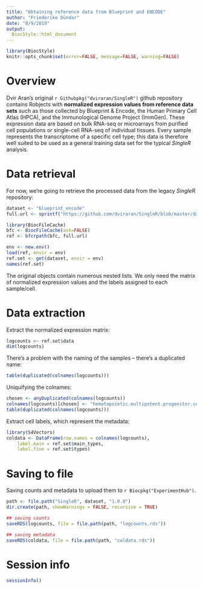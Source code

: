 ```yaml
---
title: "Obtaining reference data from Blueprint and ENCODE"
author: "Friederike Dündar"
date: "8/9/2019"
output: 
  BiocStyle::html_document
---
```


```r
library(BiocStyle)
knitr::opts_chunk$set(error=FALSE, message=FALSE, warning=FALSE)
```

# Overview

Dvir Aran's original `r Githubpkg("dviraran/SingleR")` github repository contains Robjects with **normalized expression values from reference data sets** such as those collected by Blueprint & Encode, the Human Primary Cell Atlas (HPCA), and the Immunological Genome Project (ImmGen).
These expression data are based on bulk RNA-seq or microarrays from purified cell populations or single-cell RNA-seq of individual tissues.
Every sample represents the transcriptome of a specific cell type; this data is therefore well suited to be used as a general training data set for the typical _SingleR_ analysis.

# Data retrieval

For now, we're going to retrieve the processed data from the legacy _SingleR_ repository:

```r
dataset <- "blueprint_encode" 
full.url <- sprintf("https://github.com/dviraran/SingleR/blob/master/data/%s.rda?raw=true", dataset)

library(BiocFileCache)
bfc <- BiocFileCache(ask=FALSE)
ref <- bfcrpath(bfc, full.url)

env <- new.env()
load(ref, envir = env)
ref.set <- get(dataset, envir = env)
names(ref.set)
```

The original objects contain numerous nested lists.
We only need the matrix of normalized expression values and the labels assigned to each sample/cell.

# Data extraction 

Extract the normalized expression matrix:

```r
logcounts <- ref.set$data
dim(logcounts)
```

There's a problem with the naming of the samples -- there's a duplicated name:

```r
table(duplicated(colnames(logcounts)))
```

Uniquifying the colnames:

```r
chosen <- anyDuplicated(colnames(logcounts))
colnames(logcounts)[chosen] <- "hematopoietic.multipotent.progenitor.cell.3"
table(duplicated(colnames(logcounts)))
```

Extract cell labels, which represent the metadata:

```r
library(S4Vectors)
coldata <- DataFrame(row.names = colnames(logcounts),
    label.main = ref.set$main_types,
    label.fine = ref.set$types)
```

# Saving to file

Saving counts and metadata to upload them to `r Biocpkg("ExperimentHub")`.

```r
path <- file.path("SingleR", dataset, "1.0.0")
dir.create(path, showWarnings = FALSE, recursive = TRUE)

## saving counts
saveRDS(logcounts, file = file.path(path, "logcounts.rds"))

## saving metadata
saveRDS(coldata, file = file.path(path, "coldata.rds"))
```

# Session info

```r
sessionInfo()
```
